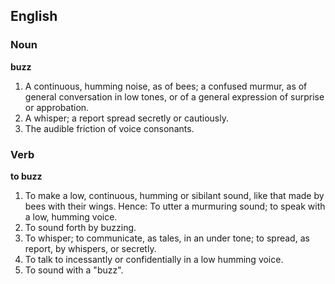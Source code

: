 ==English==

===Noun===

'''buzz'''

#A continuous, humming noise, as of bees; a confused murmur, as of general conversation in low tones, or of a general expression of surprise or approbation.
#A whisper; a report spread secretly or cautiously.
#The audible friction of voice consonants.

===Verb===

'''to buzz'''

#To make a low, continuous, humming or sibilant sound, like that made by bees with their wings. Hence: To utter a murmuring sound; to speak with a low, humming voice.
#To sound forth by buzzing.
#To whisper; to communicate, as tales, in an under tone; to spread, as report, by whispers, or secretly.
#To talk to incessantly or confidentially in a low humming voice.
#To sound with a "buzz".